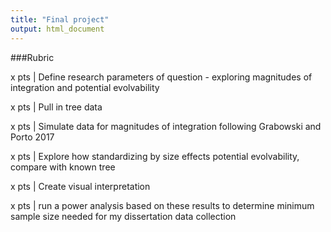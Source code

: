 ```yaml
---
title: "Final project"
output: html_document
---
```


###Rubric

x pts | Define research parameters of question - exploring magnitudes of integration and potential evolvability

x pts | Pull in tree data  

x pts | Simulate data for magnitudes of integration following Grabowski and Porto 2017

x pts | Explore how standardizing by size effects potential evolvability, compare with known tree

x pts | Create visual interpretation 

x pts | run a power analysis based on these results to determine minimum sample size needed for my dissertation data collection


####






